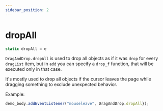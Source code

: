 ```yaml
---
sidebar_position: 2
---
```

# dropAll

```js
static dropAll = e
```

`DragAndDrop.dropAll` is used to drop all objects as if it was `drop` for every `dragList` item, but in `add` you can specify a `drop_f` function, that will be executed only in that case.

It's mostly used to drop all objects if the cursor leaves the page while dragging something to exclude unexpected behavior.

Example:
```js
demo_body.addEventListener("mouseleave", DragAndDrop.dropAll});
```